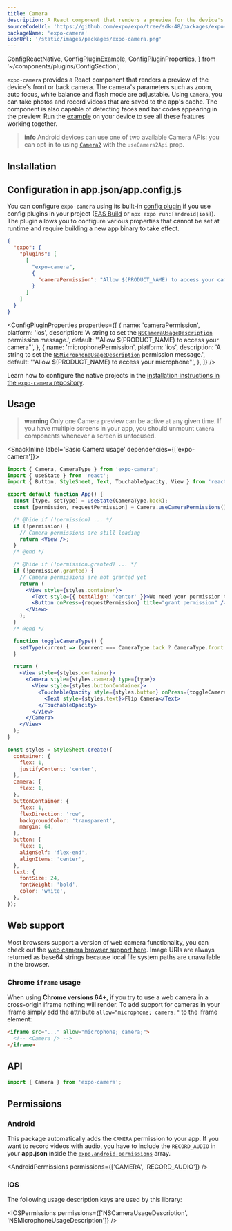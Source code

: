 ```yaml
---
title: Camera
description: A React component that renders a preview for the device's front or back camera.
sourceCodeUrl: 'https://github.com/expo/expo/tree/sdk-48/packages/expo-camera'
packageName: 'expo-camera'
iconUrl: '/static/images/packages/expo-camera.png'
---
```


  ConfigReactNative,
  ConfigPluginExample,
  ConfigPluginProperties,
} from '~/components/plugins/ConfigSection';

`expo-camera` provides a React component that renders a preview of the device's front or back camera. The camera's parameters such as zoom, auto focus, white balance and flash mode are adjustable. Using `Camera`, you can take photos and record videos that are saved to the app's cache. The component is also capable of detecting faces and bar codes appearing in the preview. Run the [example](#usage) on your device to see all these features working together.

<PlatformsSection android ios web />

> **info** Android devices can use one of two available Camera APIs: you can opt-in to using [`Camera2`](https://developer.android.com/reference/android/hardware/camera2/package-summary) with the `useCamera2Api` prop.

## Installation

<APIInstallSection />

## Configuration in app.json/app.config.js

You can configure `expo-camera` using its built-in [config plugin](/config-plugins/introduction/) if you use config plugins in your project ([EAS Build](/build/introduction) or `npx expo run:[android|ios]`). The plugin allows you to configure various properties that cannot be set at runtime and require building a new app binary to take effect.

<ConfigPluginExample>

```json app.json
{
  "expo": {
    "plugins": [
      [
        "expo-camera",
        {
          "cameraPermission": "Allow $(PRODUCT_NAME) to access your camera."
        }
      ]
    ]
  }
}
```

</ConfigPluginExample>

<ConfigPluginProperties
  properties={[
    {
      name: 'cameraPermission',
      platform: 'ios',
      description: 'A string to set the [`NSCameraUsageDescription`](#ios) permission message.',
      default: '"Allow $(PRODUCT_NAME) to access your camera"',
    },
    {
      name: 'microphonePermission',
      platform: 'ios',
      description: 'A string to set the [`NSMicrophoneUsageDescription`](#ios) permission message.',
      default: '"Allow $(PRODUCT_NAME) to access your microphone"',
    },
  ]}
/>

<ConfigReactNative>

Learn how to configure the native projects in the [installation instructions in the `expo-camera` repository](https://github.com/expo/expo/tree/main/packages/expo-camera#installation-in-bare-react-native-projects).

</ConfigReactNative>

## Usage

> **warning** Only one Camera preview can be active at any given time. If you have multiple screens in your app, you should unmount `Camera` components whenever a screen is unfocused.

<SnackInline label='Basic Camera usage' dependencies={['expo-camera']}>

```jsx
import { Camera, CameraType } from 'expo-camera';
import { useState } from 'react';
import { Button, StyleSheet, Text, TouchableOpacity, View } from 'react-native';

export default function App() {
  const [type, setType] = useState(CameraType.back);
  const [permission, requestPermission] = Camera.useCameraPermissions();

  /* @hide if (!permission) ... */
  if (!permission) {
    // Camera permissions are still loading
    return <View />;
  }
  /* @end */

  /* @hide if (!permission.granted) ... */
  if (!permission.granted) {
    // Camera permissions are not granted yet
    return (
      <View style={styles.container}>
        <Text style={{ textAlign: 'center' }}>We need your permission to show the camera</Text>
        <Button onPress={requestPermission} title="grant permission" />
      </View>
    );
  }
  /* @end */

  function toggleCameraType() {
    setType(current => (current === CameraType.back ? CameraType.front : CameraType.back));
  }

  return (
    <View style={styles.container}>
      <Camera style={styles.camera} type={type}>
        <View style={styles.buttonContainer}>
          <TouchableOpacity style={styles.button} onPress={toggleCameraType}>
            <Text style={styles.text}>Flip Camera</Text>
          </TouchableOpacity>
        </View>
      </Camera>
    </View>
  );
}

const styles = StyleSheet.create({
  container: {
    flex: 1,
    justifyContent: 'center',
  },
  camera: {
    flex: 1,
  },
  buttonContainer: {
    flex: 1,
    flexDirection: 'row',
    backgroundColor: 'transparent',
    margin: 64,
  },
  button: {
    flex: 1,
    alignSelf: 'flex-end',
    alignItems: 'center',
  },
  text: {
    fontSize: 24,
    fontWeight: 'bold',
    color: 'white',
  },
});
```

</SnackInline>

## Web support

Most browsers support a version of web camera functionality, you can check out the [web camera browser support here](https://caniuse.com/#feat=stream). Image URIs are always returned as base64 strings because local file system paths are unavailable in the browser.

### Chrome `iframe` usage

When using **Chrome versions 64+**, if you try to use a web camera in a cross-origin iframe nothing will render. To add support for cameras in your iframe simply add the attribute `allow="microphone; camera;"` to the iframe element:

```html
<iframe src="..." allow="microphone; camera;">
  <!-- <Camera /> -->
</iframe>
```

## API

```js
import { Camera } from 'expo-camera';
```

<APISection packageName="expo-camera" apiName="Camera" />

## Permissions

### Android

This package automatically adds the `CAMERA` permission to your app. If you want to record videos with audio, you have to include the `RECORD_AUDIO` in your **app.json** inside the [`expo.android.permissions`](/versions/latest/config/app/#permissions) array.

<AndroidPermissions permissions={['CAMERA', 'RECORD_AUDIO']} />

### iOS

The following usage description keys are used by this library:

<IOSPermissions permissions={['NSCameraUsageDescription', 'NSMicrophoneUsageDescription']} />
